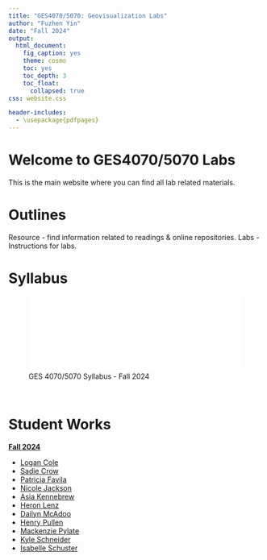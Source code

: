 ```yaml
---
title: "GES4070/5070: Geovisualization Labs"
author: "Fuzhen Yin"
date: "Fall 2024"
output: 
  html_document:
    fig_caption: yes
    theme: cosmo
    toc: yes
    toc_depth: 3
    toc_float: 
      collapsed: true
css: website.css

header-includes:
  - \usepackage{pdfpages}
---
```


# Welcome to GES4070/5070 Labs
This is the main website where you can find all lab related materials. 

# Outlines 
Resource - find information related to readings & online repositories. 
Labs - Instructions for labs. 

# Syllabus 


![GES 4070/5070 Syllabus - Fall 2024](figs/GES4070_5070_Syllabus_1011.pdf){width=100%}

<br>

# Student Works 


:::: {.bluebox data-latex=""}
::: {.left data-latex=""}
[**Fall 2024**]{.ul}
:::

* [Logan Cole](https://sites.google.com/view/logancole/home)
* [Sadie Crow](https://sites.google.com/view/sadie-crow-professional-portfo/home)
* [Patricia Favila](https://explorewithfavila.blogspot.com/2024/11/professional-bio.html )
* [Nicole Jackson](https://sites.google.com/view/colies-carto/home)
* [Asia Kennebrew](https://asiakennebrew.carrd.co/ )
* [Heron Lenz](https://sites.google.com/view/heron-lenz/)
* [Dailyn McAdoo](https://dmcadoogeovisport.blogspot.com/)
* [Henry Pullen ](https://sites.google.com/view/henrypullenportfolio/biography)
* [Mackenzie Pylate](https://sites.google.com/view/geolens/home )
* [Kyle Schneider ](https://sites.google.com/view/kyle-schneider )
* [Isabelle Schuster](https://sites.google.com/quietpond.com/geovisportfolio/home ) 

::::

<br>